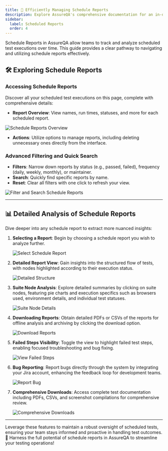 ---
title: 🚀 Efficiently Managing Schedule Reports
description: Explore AssureQA's comprehensive documentation for an in-depth look at our services and tools.
sidebar:
  label: Scheduled Reports
  order: 4
---

Schedule Reports in AssureQA allow teams to track and analyze scheduled test executions over time. This guide provides a clear pathway to navigating and utilizing schedule reports effectively.

## 🛠️ Exploring Schedule Reports

### Accessing Schedule Reports

Discover all your scheduled test executions on this page, complete with comprehensive details:

- **Report Overview**: View names, run times, statuses, and more for each scheduled report.

![Schedule Reports Overview](../images/SR-1.png)

- **Actions**: Utilize options to manage reports, including deleting unnecessary ones directly from the interface.

### Advanced Filtering and Quick Search

- **Filters**: Narrow down reports by status (e.g., passed, failed), frequency (daily, weekly, monthly), or maintainer.
- **Search**: Quickly find specific reports by name.
- **Reset**: Clear all filters with one click to refresh your view.

![Filter and Search Schedule Reports](../images/SR-2.png)

---

## 📊 Detailed Analysis of Schedule Reports

Dive deeper into any schedule report to extract more nuanced insights:

1. **Selecting a Report**:
   Begin by choosing a schedule report you wish to analyze further.

   ![Select Schedule Report](../images/SR-3.png)

2. **Detailed Report View**:
   Gain insights into the structured flow of tests, with nodes highlighted according to their execution status.

   ![Detailed Structure](../images/SR-4.png)

3. **Suite Node Analysis**:
   Explore detailed summaries by clicking on suite nodes, featuring pie charts and execution specifics such as browsers used, environment details, and individual test statuses.

   ![Suite Node Details](../images/SR-5.png)

4. **Downloading Reports**:
   Obtain detailed PDFs or CSVs of the reports for offline analysis and archiving by clicking the download option.

   ![Download Reports](../images/SR-6.png)

5. **Failed Steps Visibility**:
   Toggle the view to highlight failed test steps, enabling focused troubleshooting and bug fixing.

   ![View Failed Steps](../images/SR-7.png)

6. **Bug Reporting**:
   Report bugs directly through the system by integrating your Jira account, enhancing the feedback loop for development teams.

   ![Report Bug](../images/SR-8.png)

7. **Comprehensive Downloads**:
   Access complete test documentation including PDFs, CSVs, and screenshot compilations for comprehensive review.

   ![Comprehensive Downloads](../images/SR-9.png)

---

Leverage these features to maintain a robust oversight of scheduled tests, ensuring your team stays informed and proactive in handling test outcomes. 🌟 Harness the full potential of schedule reports in AssureQA to streamline your testing operations!